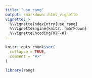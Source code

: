 ```yaml
---
title: "use_rang"
output: rmarkdown::html_vignette
vignette: >
  %\VignetteIndexEntry{use_rang}
  %\VignetteEngine{knitr::rmarkdown}
  %\VignetteEncoding{UTF-8}
---
```


```r
knitr::opts_chunk$set(
  collapse = TRUE,
  comment = "#>"
)
```

```r
library(rang)
```
